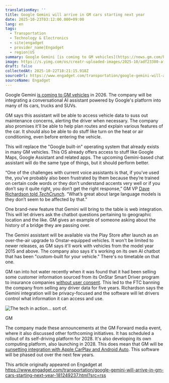 ```yaml
---
translationKey: ''
title: Google Gemini will arrive in GM cars starting next year
date: 2025-10-23T03:12:00.000+09:00
lang: en
tags:
  - Transportation
  - Technology & Electronics
  - site|engadget
  - provider_name|Engadget
  - region|US
summary: Google Gemini [is coming to GM vehicles](https://news.gm.com/home.detail.html/Pages/news/us/en/2025/oct/1022-UM-GM-eyes-off-driving-conversational-AI-unified-so...
image: https://s.yimg.com/os/creatr-uploaded-images/2025-10/adf23380-af6e-11f0-975e-b59d7cbc084f
draft: false
collectedAt: 2025-10-22T18:21:15.918Z
sourceUrl: https://www.engadget.com/transportation/google-gemini-will-arrive-in-gm-cars-starting-next-year-181249237.html?src=rss
sourceName: Engadget
---
```

Google Gemini [is coming to GM vehicles](https://news.gm.com/home.detail.html/Pages/news/us/en/2025/oct/1022-UM-GM-eyes-off-driving-conversational-AI-unified-software-platform.html) in 2026. The company will be integrating a conversational AI assistant powered by Google's platform into many of its cars, trucks and SUVs.

GM says this assistant will be able to access vehicle data to suss out maintenance concerns, alerting the driver when necessary. The company also promises it'll be able to help plan routes and explain various features of the car. It should also be able to do stuff like turn on the heat or air conditioning, even before entering the vehicle.

This will replace the "Google built-in" operating system that already exists in many GM vehicles. This OS already offers access to stuff like Google Maps, Google Assistant and related apps. The upcoming Gemini-based chat assistant will do the same type of things, but it should perform better.

“One of the challenges with current voice assistants is that, if you’ve used the, you’ve probably also been frustrated by them because they’re trained on certain code words or they don’t understand accents very well or if you don’t say it quite right, you don’t get the right response,” GM VP [Dave Richardson told _TechCrunch_](https://techcrunch.com/2025/10/22/gm-is-bringing-google-gemini-powered-ai-assistant-to-cars-in-2026/). “What’s great about large language models is they don’t seem to be affected by that."

One brand-new feature that Gemini will bring to the table is web integration. This will let drivers ask the chatbot questions pertaining to geographic location and the like. GM gives an example of someone asking about the history of a bridge they are passing over.

The Gemini assistant will be available via the Play Store after launch as an over-the-air upgrade to Onstar-equipped vehicles. It won't be limited to newer releases, as GM says it'll work with vehicles from the model year 2015 and above. The company also says it's working on its own AI chatbot that has been "custom-built for your vehicle." There's no timetable on that one. 

GM ran into hot water recently when it was found that it had been selling some customer information sourced from its OnStar Smart Driver program to insurance companies [without user consent](https://www.engadget.com/transportation/ftc-bans-general-motors-from-selling-driver-data-for-five-years-000019615.html). This led to the FTC banning the company from selling any driver data for five years. Richardson says the Gemini integration will be privacy-focused and the software will let drivers control what information it can access and use.

![The tech in action... sort of.](https://s.yimg.com/os/creatr-uploaded-images/2025-10/adf23380-af6e-11f0-975e-b59d7cbc084f)

GM

The company made these announcements at the GM Forward media event, where it also discussed other forthcoming initiatives. It has scheduled a rollout of its self-driving platform for 2028. It's also developing its own computing platform, also launching in 2028. This does mean that GM will be [sunsetting integration with Apple CarPlay and Android Auto](https://www.theverge.com/transportation/804562/gm-apple-carplay-android-auto-gas-cars-mary-barra). This software will be phased out over the next few years. 

This article originally appeared on Engadget at https://www.engadget.com/transportation/google-gemini-will-arrive-in-gm-cars-starting-next-year-181249237.html?src=rss
